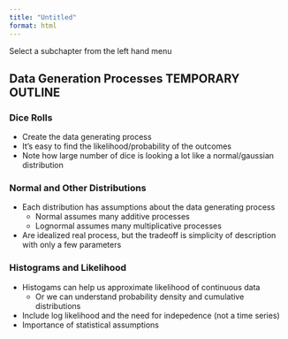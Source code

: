 ```yaml
---
title: "Untitled"
format: html
---
```


Select a subchapter from the left hand menu

## Data Generation Processes TEMPORARY OUTLINE

### Dice Rolls
- Create the data generating process
- It's easy to find the likelihood/probability of the outcomes
- Note how large number of dice is looking a lot like a normal/gaussian distribution

### Normal and Other Distributions

- Each distribution has assumptions about the data generating process
    - Normal assumes many additive processes
    - Lognormal assumes many multiplicative processes
- Are idealized real process, but the tradeoff is simplicity of description with only a few parameters

### Histograms and Likelihood

- Histogams can help us approximate likelihood of continuous data
    - Or we can understand probability density and cumulative distributions
- Include log likelihood and the need for indepedence (not a time series)
- Importance of statistical assumptions